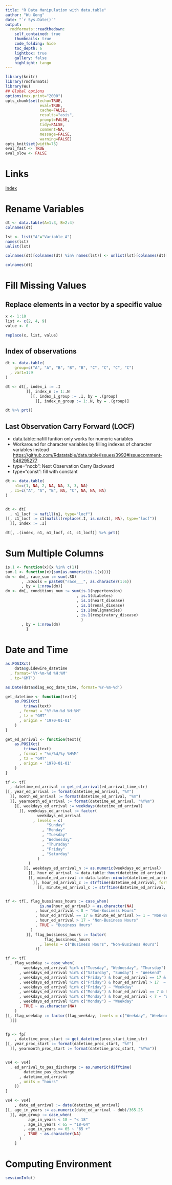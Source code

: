 ```yaml
---
title: "R Data Manipulation with data.table"
author: "Wu Gong"
date: "`r Sys.Date()`"
output:
  rmdformats::readthedown:
    self_contained: true
    thumbnails: true
    code_folding: hide
    toc_depth: 6
    lightbox: true
    gallery: false
    highlight: tango
---
```



```r
library(knitr)
library(rmdformats)
library(Wu)
## Global options
options(max.print="2000")
opts_chunk$set(echo=TRUE,
               eval=TRUE,
               cache=FALSE,
               results="asis",
               prompt=FALSE,
               tidy=FALSE,
               comment=NA,
               message=FALSE,
               warning=FALSE)
opts_knit$set(width=75)
eval_fast <- TRUE
eval_slow <- FALSE

```

# Links

[Index](index.html)




# Rename Variables

```r
dt <- data.table(A=1:3, B=2:4)
colnames(dt)

lst <- list("A"="Variable_A")
names(lst)
unlist(lst)

colnames(dt)[colnames(dt) %in% names(lst)] <- unlist(lst)[colnames(dt)[colnames(dt) %in% names(lst)]]

colnames(dt)


```
# Fill Missing Values

## Replace elements in a vector by a specific value


```r
x <- 1:10
list <- c(2, 4, 9)
value <- 0

replace(x, list, value)

```
## Index of observations

```r
dt <- data.table(
    group=c("A", "A", "B", "B", "B", "C", "C", "C", "C")
  , var1=1:9
)

dt <- dt[, index_i := .I
         ][, index_n := 1:.N
           ][, index_i_group := .I, by = .(group)
             ][, index_n_group := 1:.N, by = .(group)]

dt %>% prt()

```


## Last Observation Carry Forward (LOCF)

* data.table::nafill funtion only works for numeric variables
* Workaround for character variables by filling indexes of character variables instead <https://github.com/Rdatatable/data.table/issues/3992#issuecomment-546295277>
* type="nocb": Next Observation Carry Backward
* type="const": fill with constant

```r
dt <- data.table(
    n1=c(1, NA, 2, NA, NA, 3, 3, NA)
  , c1=c("A", "A", "B", NA, "C", NA, NA, NA)
)


dt <- dt[
  , n1_locf := nafill(n1, type="locf")
][, c1_locf := c1[nafill(replace(.I, is.na(c1), NA), type="locf")]
  ][, index := .I]

dt[, .(index, n1, n1_locf, c1, c1_locf)] %>% prt()
```

# Sum Multiple Columns


```r

is.1 <- function(x){x %in% c(1)}
sum.1 <- function(x){sum(as.numeric(is.1(x)))}
dm <- dm[, race_sum := sum(.SD)
       , .SDcols = paste0("race___", as.character(1:6))
       , by = 1:nrow(dm)]
dm <- dm[, conditions_num := sum(is.1(hypertension)
                               , is.1(diabetes)
                               , is.1(heart_disease)
                               , is.1(renal_disease)
                               , is.1(malignancies)
                               , is.1(respiratory_disease)
                                 )
       , by = 1:nrow(dm)
         ]

```

# Date and Time

```r

as.POSIXct(
    data$guidewire_datetime
  , format='%Y-%m-%d %H:%M'
  , tz='GMT')

as.Date(data$diag_ecg_date_time, format='%Y-%m-%d')

get_datetime <- function(text){
    as.POSIXct(
        trimws(text)
      , format = "%Y-%m-%d %H:%M"
      , tz = "GMT"
      , origin = '1970-01-01'
    )
}

get_ed_arrival <- function(text){
    as.POSIXct(
        trimws(text)
      , format = "%m/%d/%y %H%M"
      , tz = "GMT"
      , origin = '1970-01-01'
    )
}

tf <- tf[
  , datetime_ed_arrival := get_ed_arrival(ed_arrival_time_str)
][, year_ed_arrival := format(datetime_ed_arrival, "%Y")
  ][, month_ed_arrival := format(datetime_ed_arrival, "%m")
  ][, yearmonth_ed_arrival := format(datetime_ed_arrival, "%Y%m")
    ][, weekdays_ed_arrival := weekdays(datetime_ed_arrival)
      ][, weekdays_ed_arrival := factor(
              weekdays_ed_arrival
            , levels = c(
                  "Sunday"
                , "Monday"
                , "Tuesday"
                , "Wednesday"
                , "Thursday"
                , "Friday"
                , "Saturday"
              )
          )
        ][, weekdays_ed_arrival_n := as.numeric(weekdays_ed_arrival)
          ][, hour_ed_arrival := data.table::hour(datetime_ed_arrival)
          ][, minute_ed_arrival := data.table::minute(datetime_ed_arrival)
            ][, hour_ed_arrival_c := strftime(datetime_ed_arrival, format = "%H", tz = "GMT")
              ][, minute_ed_arrival_c := strftime(datetime_ed_arrival, format = "%M", tz = "GMT")][, hour_ed_arrival_n := hour_ed_arrival + minute_ed_arrival/60]


tf <- tf[, flag_bussiness_hours := case_when(
               is.na(hour_ed_arrival) ~ as.character(NA)
             , hour_ed_arrival < 8 ~ "Non-Business Hours"
             , hour_ed_arrival == 17 & minute_ed_arrival >= 1 ~ "Non-Business Hours"
             , hour_ed_arrival > 17 ~ "Non-Business Hours"
             , TRUE ~ "Business Hours"
           )
         ][, flag_bussiness_hours := factor(
                 flag_bussiness_hours
               , levels = c("Business Hours", "Non-Business Hours")
             )]

tf <- tf[
  , flag_weekday := case_when(
        weekdays_ed_arrival %in% c("Tuesday", "Wednesday", "Thursday") ~ "Weekday"
      , weekdays_ed_arrival %in% c("Saturday", "Sunday") ~ "Weekend"
      , weekdays_ed_arrival %in% c("Friday") & hour_ed_arrival == 17 & minute_ed_arrival >= 1  ~ "Weekend"
      , weekdays_ed_arrival %in% c("Friday") & hour_ed_arrival > 17  ~ "Weekend"
      , weekdays_ed_arrival %in% c("Friday") ~ "Weekday"
      , weekdays_ed_arrival %in% c("Monday") & hour_ed_arrival == 7 & minute_ed_arrival <= 59 ~ "Weekend"
      , weekdays_ed_arrival %in% c("Monday") & hour_ed_arrival < 7 ~ "Weekend"
      , weekdays_ed_arrival %in% c("Monday") ~ "Weekday"
      , TRUE ~ as.character(NA)
    )
][, flag_weekday := factor(flag_weekday, levels = c("Weekday", "Weekend"))
  ][]


fp <- fp[
    , datetime_proc_start := get_datetime(proc_start_time_str)
][, year_proc_start := format(datetime_proc_start, "%Y")
  ][, yearmonth_proc_start := format(datetime_proc_start, "%Y%m")]


vs4 <- vs4[
  , ed_arrival_to_pas_discharge := as.numeric(difftime(
        datetime_pas_discharge
      , datetime_ed_arrival
      , units = "hours"
    ))
]

vs4 <- vs4[
    , date_ed_arrival := date(datetime_ed_arrival)
][, age_in_years := as.numeric(date_ed_arrival - dob)/365.25
  ][, age_group := case_when(
          age_in_years < 18 ~ "< 18"
        , age_in_years < 65 ~ "18-64"
        , age_in_years >= 65 ~ "65 +"
        , TRUE ~ as.character(NA)
      )
    ]


```

# Computing Environment


```r
sessionInfo()
```
